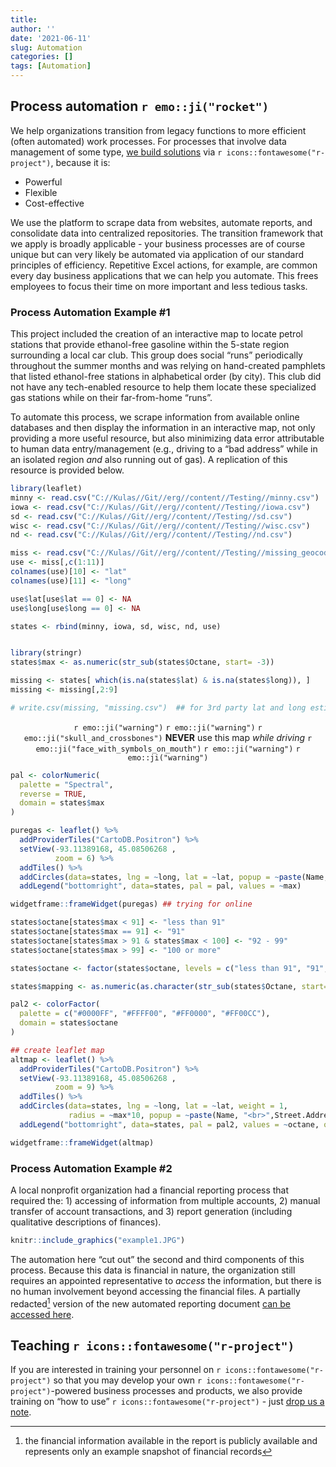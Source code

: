 ```yaml
---
title: 
author: ''
date: '2021-06-11'
slug: Automation
categories: []
tags: [Automation]
---
```


## Process automation `r emo::ji("rocket")`

We help organizations transition from legacy functions to more efficient (often automated) work processes. For processes that involve data management of some type, [we build solutions](borcelle.png) via `r icons::fontawesome("r-project")`, because it is:  

+ Powerful  
+ Flexible  
+ Cost-effective  
  
We use the platform to scrape data from websites, automate reports, and consolidate data into centralized repositories. The transition framework that we apply is broadly applicable - your business processes are of course unique but can very likely be automated via application of our standard principles of efficiency. Repetitive Excel actions, for example, are common every day business applications that we can help you automate. This frees employees to focus their time on more important and less tedious tasks.

### Process Automation Example #1{#DataViz}

This project included the creation of an interactive map to locate petrol stations that provide ethanol-free gasoline within the 5-state region surrounding a local car club. This group does social "runs" periodically throughout the summer months and was relying on hand-created pamphlets that listed ethanol-free stations in alphabetical order (by city). This club did not have any tech-enabled resource to help them locate these specialized gas stations while on their far-from-home "runs".  

To automate this process, we scrape information from available online databases and then display the information in an interactive map, not only providing a more useful resource, but also minimizing data error attributable to human data entry/management (e.g., driving to a "bad address" while in an isolated region *and* also running out of gas). A replication of this resource is provided below.

```r
library(leaflet)
minny <- read.csv("C://Kulas//Git//erg//content//Testing//minny.csv")
iowa <- read.csv("C://Kulas//Git//erg//content//Testing//iowa.csv")
sd <- read.csv("C://Kulas//Git//erg//content//Testing//sd.csv")
wisc <- read.csv("C://Kulas//Git//erg//content//Testing//wisc.csv")
nd <- read.csv("C://Kulas//Git//erg//content//Testing//nd.csv")

miss <- read.csv("C://Kulas//Git//erg//content//Testing//missing_geocodio.csv")  ## taken from geocodio
use <- miss[,c(1:11)]
colnames(use)[10] <- "lat"
colnames(use)[11] <- "long"

use$lat[use$lat == 0] <- NA
use$long[use$long == 0] <- NA

states <- rbind(minny, iowa, sd, wisc, nd, use)


library(stringr)
states$max <- as.numeric(str_sub(states$Octane, start= -3))

missing <- states[ which(is.na(states$lat) & is.na(states$long)), ]
missing <- missing[,2:9]

# write.csv(missing, "missing.csv")  ## for 3rd party lat and long estimates

```

<p align="center">
`r emo::ji("warning")` `r emo::ji("warning")` `r emo::ji("skull_and_crossbones")` **NEVER** use this map *while driving* `r emo::ji("face_with_symbols_on_mouth")` `r emo::ji("warning")` `r emo::ji("warning")` 
</p>

```r

pal <- colorNumeric(
  palette = "Spectral",
  reverse = TRUE,
  domain = states$max
)

puregas <- leaflet() %>% 
  addProviderTiles("CartoDB.Positron") %>% 
  setView(-93.11389168, 45.08506268	,
          zoom = 6) %>%
  addTiles() %>%
  addCircles(data=states, lng = ~long, lat = ~lat, popup = ~paste(Name, "<br>",Street.Address, "<br>", City, State, "<br>", Phone, "<br>", "Max Octane:", max), color=~pal(max), opacity=.8) %>%
  addLegend("bottomright", data=states, pal = pal, values = ~max)

widgetframe::frameWidget(puregas) ## trying for online

```


```r

states$octane[states$max < 91] <- "less than 91"
states$octane[states$max == 91] <- "91"
states$octane[states$max > 91 & states$max < 100] <- "92 - 99"
states$octane[states$max > 99] <- "100 or more"

states$octane <- factor(states$octane, levels = c("less than 91", "91", "92 - 99", "100 or more"))

states$mapping <- as.numeric(as.character(str_sub(states$Octane, start= -1)))  ## for circle radius

pal2 <- colorFactor(
  palette = c("#0000FF", "#FFFF00", "#FF0000", "#FF00CC"),
  domain = states$octane
)

## create leaflet map
altmap <- leaflet() %>% 
  addProviderTiles("CartoDB.Positron") %>% 
  setView(-93.11389168, 45.08506268	,
          zoom = 9) %>%
  addTiles() %>%
  addCircles(data=states, lng = ~long, lat = ~lat, weight = 1,
             radius = ~max*10, popup = ~paste(Name, "<br>",Street.Address, "<br>", City, State, "<br>", Phone, "<br>", "Max Octane:", max), fillColor=~pal2(octane), fillOpacity = .5 ) %>%
  addLegend("bottomright", data=states, pal = pal2, values = ~octane, opacity = 1)

widgetframe::frameWidget(altmap)

```

### Process Automation Example #2 

A local nonprofit organization had a financial reporting process that required the: 1) accessing of information from multiple accounts, 2) manual transfer of account transactions, and 3) report generation (including qualitative descriptions of finances).  

```r

knitr::include_graphics("example1.JPG")
```

The automation here "cut out" the second and third components of this process. Because this data is financial in nature, the organization still requires an appointed representative to *access* the information, but there is no human involvement beyond accessing the financial files. A partially redacted[^foot] version of the new automated reporting document [can be accessed here](Report.html).

## Teaching `r icons::fontawesome("r-project")`

If you are interested in training your personnel on `r icons::fontawesome("r-project")` so that you may develop your own `r icons::fontawesome("r-project")`-powered business processes and products, we also provide training on "how to use" `r icons::fontawesome("r-project")` - just [drop us a note](https://ergreports.com/our-team/#contact).  

[^foot]: the financial information available in the report is publicly available and represents only an example snapshot of financial records